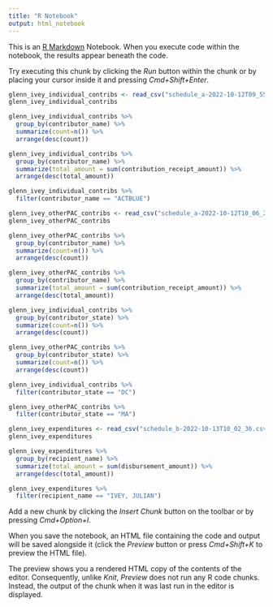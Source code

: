 ```yaml
---
title: "R Notebook"
output: html_notebook
---
```


This is an [R Markdown](http://rmarkdown.rstudio.com) Notebook. When you execute code within the notebook, the results appear beneath the code. 

Try executing this chunk by clicking the *Run* button within the chunk or by placing your cursor inside it and pressing *Cmd+Shift+Enter*. 

```r
glenn_ivey_individual_contribs <- read_csv("schedule_a-2022-10-12T09_55_30.csv")
glenn_ivey_individual_contribs
```

```r
glenn_ivey_individual_contribs %>% 
  group_by(contributor_name) %>% 
  summarize(count=n()) %>% 
  arrange(desc(count))
```
```r
glenn_ivey_individual_contribs %>% 
  group_by(contributor_name) %>% 
  summarize(total_amount = sum(contribution_receipt_amount)) %>% 
  arrange(desc(total_amount))
```
```r
glenn_ivey_individual_contribs %>% 
  filter(contributor_name == "ACTBLUE")
```
```r
glenn_ivey_otherPAC_contribs <- read_csv("schedule_a-2022-10-12T10_06_24.csv")
glenn_ivey_otherPAC_contribs
```

```r
glenn_ivey_otherPAC_contribs %>% 
  group_by(contributor_name) %>% 
  summarize(count=n()) %>% 
  arrange(desc(count))
```

```r
glenn_ivey_otherPAC_contribs %>% 
  group_by(contributor_name) %>%
  summarize(total_amount = sum(contribution_receipt_amount)) %>% 
  arrange(desc(total_amount))
```

```r
glenn_ivey_individual_contribs %>% 
  group_by(contributor_state) %>% 
  summarize(count=n()) %>% 
  arrange(desc(count))
```

```r
glenn_ivey_otherPAC_contribs %>% 
  group_by(contributor_state) %>% 
  summarize(count=n()) %>% 
  arrange(desc(count))
```

```r
glenn_ivey_individual_contribs %>% 
  filter(contributor_state == "DC")
```

```r
glenn_ivey_otherPAC_contribs %>% 
  filter(contributor_state == "MA")
```

```r
glenn_ivey_expenditures <- read_csv("schedule_b-2022-10-13T10_02_36.csv")
glenn_ivey_expenditures
```

```r
glenn_ivey_expenditures %>% 
  group_by(recipient_name) %>%
  summarize(total_amount = sum(disbursement_amount)) %>% 
  arrange(desc(total_amount))
```

```r
glenn_ivey_expenditures %>% 
  filter(recipient_name == "IVEY, JULIAN")
```


Add a new chunk by clicking the *Insert Chunk* button on the toolbar or by pressing *Cmd+Option+I*.

When you save the notebook, an HTML file containing the code and output will be saved alongside it (click the *Preview* button or press *Cmd+Shift+K* to preview the HTML file). 

The preview shows you a rendered HTML copy of the contents of the editor. Consequently, unlike *Knit*, *Preview* does not run any R code chunks. Instead, the output of the chunk when it was last run in the editor is displayed.

